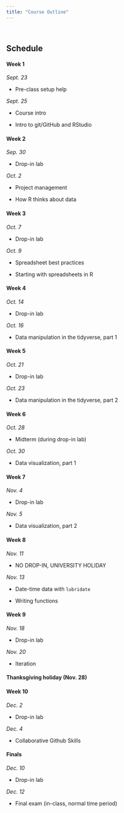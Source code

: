 ```yaml
---
title: "Course Outline"
---
```


<br>

## Schedule  

#### Week 1 
*Sept. 23*

- Pre-class setup help

*Sept. 25*

- Course intro

- Intro to git/GitHub and RStudio

#### Week 2 
*Sep. 30*

- Drop-in lab

*Oct. 2*

- Project management

- How R thinks about data
 
#### Week 3 
*Oct. 7*

- Drop-in lab

*Oct. 9*

- Spreadsheet best practices

- Starting with spreadsheets in R

#### Week 4 
*Oct. 14*

- Drop-in lab

*Oct. 16*

- Data manipulation in the tidyverse, part 1

#### Week 5 
*Oct. 21*

- Drop-in lab

*Oct. 23*

- Data manipulation in the tidyverse, part 2

#### Week 6 
*Oct. 28*

- Midterm (during drop-in lab)

*Oct. 30*

- Data visualization, part 1

#### Week 7 
*Nov. 4*

- Drop-in lab

*Nov. 5*

- Data visualization, part 2  

#### Week 8 
*Nov. 11* 

- NO DROP-IN, UNIVERSITY HOLIDAY

*Nov. 13 *

- Date-time data with `lubridate`

- Writing functions

#### Week 9 
*Nov. 18*

- Drop-in lab

*Nov. 20*

- Iteration 

#### Thanksgiving holiday (Nov. 28)   

#### Week 10 
*Dec. 2*

- Drop-in lab

*Dec. 4*

- Collaborative Github Skills

#### Finals 
*Dec. 10*

- Drop-in lab

*Dec. 12*

- Final exam (in-class, normal time period)